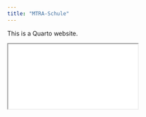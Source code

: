 ```yaml
---
title: "MTRA-Schule"
---
```


This is a Quarto website.

```{=html}
<iframe class="slide-deck" src="BrustPresentation/BrustPresentation.html"></iframe>
```